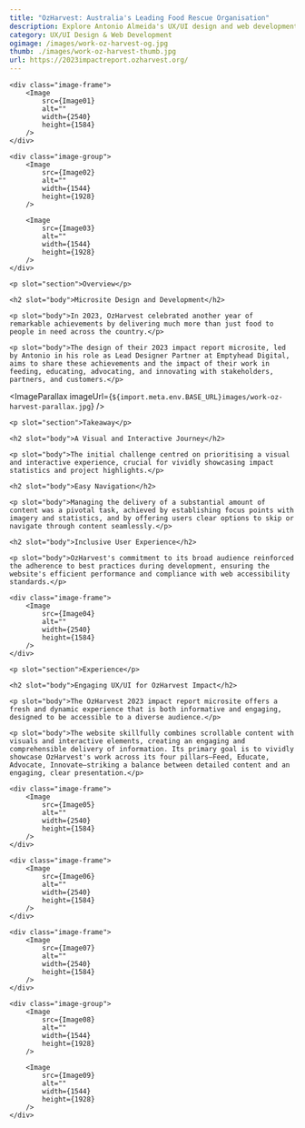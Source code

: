 ```yaml
---
title: "OzHarvest: Australia's Leading Food Rescue Organisation"
description: Explore Antonio Almeida's UX/UI design and web development for OzHarvest's 2023 Impact Report Microsite
category: UX/UI Design & Web Development
ogimage: /images/work-oz-harvest-og.jpg
thumb: ./images/work-oz-harvest-thumb.jpg
url: https://2023impactreport.ozharvest.org/
---
```




<div class="wrapper image-wrapper">

    <div class="image-frame">
        <Image  
            src={Image01}
            alt="" 
            width={2540}
            height={1584}
        />
    </div>

    <div class="image-group">
        <Image 
            src={Image02}
            alt="" 
            width={1544}
            height={1928}
        />

        <Image 
            src={Image03}
            alt="" 
            width={1544}
            height={1928}
        />
    </div>
</div>


<Hgroup sectionId="overview">			
    
    <p slot="section">Overview</p>
    
    <h2 slot="body">Microsite Design and Development</h2>			
    
    <p slot="body">In 2023, OzHarvest celebrated another year of remarkable achievements by delivering much more than just food to people in need across the country.</p>

    <p slot="body">The design of their 2023 impact report microsite, led by Antonio in his role as Lead Designer Partner at Emptyhead Digital, aims to share these achievements and the impact of their work in feeding, educating, advocating, and innovating with stakeholders, partners, and customers.</p>

</Hgroup>


<ImageParallax imageUrl={`${import.meta.env.BASE_URL}images/work-oz-harvest-parallax.jpg`} />


<Hgroup sectionId="takeaways">			

    <p slot="section">Takeaway</p>
    
    <h2 slot="body">A Visual and Interactive Journey</h2>
    
    <p slot="body">The initial challenge centred on prioritising a visual and interactive experience, crucial for vividly showcasing impact statistics and project highlights.</p>
    
    <h2 slot="body">Easy Navigation</h2>
    
    <p slot="body">Managing the delivery of a substantial amount of content was a pivotal task, achieved by establishing focus points with imagery and statistics, and by offering users clear options to skip or navigate through content seamlessly.</p>
    
    <h2 slot="body">Inclusive User Experience</h2>
    
    <p slot="body">OzHarvest's commitment to its broad audience reinforced the adherence to best practices during development, ensuring the website's efficient performance and compliance with web accessibility standards.</p>

</Hgroup> 


<div class="wrapper image-wrapper">

    <div class="image-frame">
        <Image  
            src={Image04}
            alt="" 
            width={2540}
            height={1584}
        />
    </div>
    
</div>


<Hgroup sectionId="experience">			
    
    <p slot="section">Experience</p>
    
    <h2 slot="body">Engaging UX/UI for OzHarvest Impact</h2>

    <p slot="body">The OzHarvest 2023 impact report microsite offers a fresh and dynamic experience that is both informative and engaging, designed to be accessible to a diverse audience.</p>

    <p slot="body">The website skillfully combines scrollable content with visuals and interactive elements, creating an engaging and comprehensible delivery of information. Its primary goal is to vividly showcase OzHarvest's work across its four pillars—Feed, Educate, Advocate, Innovate—striking a balance between detailed content and an engaging, clear presentation.</p>
</Hgroup> 


<div class="wrapper image-wrapper">


    <div class="image-frame">
        <Image  
            src={Image05}
            alt="" 
            width={2540}
            height={1584}
        />
    </div>

    <div class="image-frame">
        <Image  
            src={Image06}
            alt="" 
            width={2540}
            height={1584}
        />
    </div>

    <div class="image-frame">
        <Image  
            src={Image07}
            alt="" 
            width={2540}
            height={1584}
        />
    </div>

    <div class="image-group">
        <Image 
            src={Image08}
            alt="" 
            width={1544}
            height={1928}
        />

        <Image 
            src={Image09}
            alt="" 
            width={1544}
            height={1928}
        />
    </div>
</div>